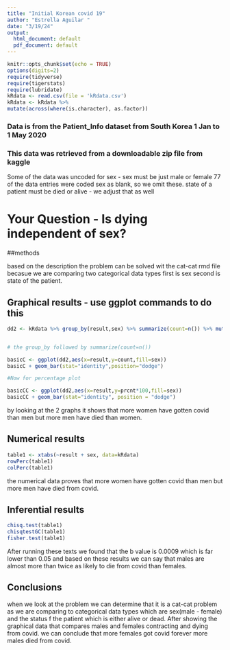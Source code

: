 ```yaml
---
title: "Initial Korean covid 19"
author: "Estrella Aguilar "
date: "3/19/24"
output:
  html_document: default
  pdf_document: default
---
```


```r
knitr::opts_chunk$set(echo = TRUE)
options(digits=2)
require(tidyverse)
require(tigerstats)
require(lubridate)
kRdata <- read.csv(file = 'kRdata.csv')
kRdata <- kRdata %>%
mutate(across(where(is.character), as.factor))

```
### Data is from the Patient_Info dataset from South Korea 1 Jan to 1 May 2020
### This data was retrieved from a downloadable zip file from kaggle

Some of the data was uncoded for sex - sex must be just male or female
77 of the data entries were coded sex  as blank, so we omit these.
state of a patient must be died or alive - we adjust that as well   
  
# Your Question - Is dying independent of sex?

##methods


based on the description the problem can be solved wit the cat-cat rmd file becasue we are comparing two categorical data types first is sex second is state of the patient.



## Graphical results - use ggplot commands to do this  


```r
dd2 <- kRdata %>% group_by(result,sex) %>% summarize(count=n()) %>% mutate(prcnt=count/sum(count))


# the group_by followed by summarize(count=n())

basicC <- ggplot(dd2,aes(x=result,y=count,fill=sex))
basicC + geom_bar(stat="identity",position="dodge")

#Now for percentage plot

basicCC <- ggplot(dd2,aes(x=result,y=prcnt*100,fill=sex)) 
basicCC + geom_bar(stat="identity", position = "dodge")
```
  


by looking at the 2 graphs it shows that more women have gotten covid than men but more men have died than women.


  
## Numerical results

```r
table1 <- xtabs(~result + sex, data=kRdata)
rowPerc(table1)
colPerc(table1)
```


the numerical data proves that more women have gotten covid than men but more men have died from covid.

## Inferential results 

```r
chisq.test(table1)
chisqtestGC(table1)
fisher.test(table1)
```


After running these texts we found that the b value is 0.0009 which is far lower than 0.05 and based on these results we can say that males are almost more than twice as likely to die from covid than females.

## Conclusions


when we look at the problem we can determine that it is a cat-cat problem as we are comparing to categorical data types which are sex(male - female) and the status f the patient which is either alive or dead. After showing the graphical data that compares males and females contracting and dying from covid. we can conclude that more females got covid forever more males died from covid.

